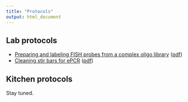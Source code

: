 ```yaml
---
title: "Protocols"
output: html_document
---
```


## Lab protocols

+ [Preparing and labeling FISH probes from a complex oligo library](./protocols/ePCR.html) ([pdf](./protocols/ePCR.pdf))
+ [Cleaning stir bars for ePCR](./protocols/cleaning_stir_bars.html) ([pdf](./cleaning_stir_bars.pdf))

## Kitchen protocols

Stay tuned.